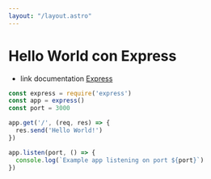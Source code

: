 ```yaml
---
layout: "/layout.astro"
---
```


# Hello World con Express

- link documentation [Express](https://expressjs.com/en/starter/hello-world.html)

```js
const express = require('express')
const app = express()
const port = 3000

app.get('/', (req, res) => {
  res.send('Hello World!')
})

app.listen(port, () => {
  console.log(`Example app listening on port ${port}`)
})
```